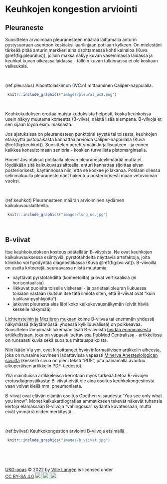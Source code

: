 # Keuhkojen kongestion arviointi

## Pleuraneste

Suosittelen arvioimaan pleuranesteen määrää laittamalla anturin pystysuoraan asentoon keskiaksillaarilinjaan potilaan kylkeen. On mielestäni tärkeää pitää anturin markkeri aina osoittamassa kohti kainaloa  (Kuva \@ref(fig:pleuralus)), jolloin maksa näkyy kuvan vasemmassa laidassa ja keuhkot kuvan oikeassa laidassa - tällöin kuvan tulkinnassa ei ole koskaan vaikeuksia.



<br />

(ref:pleuralus) Alaonttolaskimon (IVC:n) mittaaminen Caliper-nappulalla.

```r
 knitr::include_graphics("images/pleural_us2.png")
```

<br />


Keuhkokudoksen erottaa muista kudoksista helposti, koska keuhkoissa usein näkyy muutama komeetta (B-viiva), näistä lisää alempana. B-viivoja et sen sijaan löydä esim. maksasta.

Jos ajatuksissa on pleuranesteen punktointi syystä tai toisesta, keuhkojen etäisyyttä pistopaikasta kannattaa arvioida Caliper-nappulalla (Kuva \@ref(fig:keuhkot)). Suosittelen perehtymään kirjallisuuteen - ja ennen kaikkea konsultoimaan senioria - koskien turvallista pistomarginaalia.

Huom! Jos otaksut potilaalla olevan pleuranesteylimäärää mutta et löydäkään sitä kaikukuvauslaitteella, anturi kannattaa sijoittaa aivan posteriorisesti, käytännössä niin, että se koskee jo lakanaa. Potilaan ollessa selinmakuulla pleuraneste näet hakeutuu posteriorisesti maan vetovoiman vuoksi.

<br />

(ref:keuhkot) Pleuranesteen määrän arvioiminen sydämen kaikukuvauslaitteella.

```r
 knitr::include_graphics("images/lung_us.jpg")
```

<br />


## B-viivat

Itse keuhkokudoksen kosteus päätellään B-viivoista. Ne ovat keuhkojen kaikukuvauksessa esiintyviä, pyrstötähdeltä näyttäviä artefaktoja, joita kliinikko voi hyödyntää diagnostiikassa (Kuva \@ref(fig:bviivat)). B-viivoilla on useita kriteerejä, seuraavassa niistä muutamia:

- näyttävät pyrstötähdiltä (komeetoilta) ja ovat vertikaalisia (ei horisontaalisia)
- liikkuvat puolelta toiselle viskeraali- ja parietaalipleuran liukuessa toisiaan vastaan (kutsun itse tätä ilmiötä siten, että B-viivat ovat "kuin tuulilasinpyyhkijöitä")
- jatkuvat pleurasta alas läpi koko kaikukuvausnäkymän (eivät häviä keskelle näkymää)

[Lichtensteinin ja Mezièren mukaan](https://www.ncbi.nlm.nih.gov/pmc/articles/PMC3734893/) kolme B-viivaa tai enemmän yhdessä näkymässä (käytännössä: yhdessä kylkiluuvälissä) on poikkeavaa. Suosittelen lämpimästi lukemaan lisää B-viivoista [heidän erinomaisesta artikkelistaan](https://www.ncbi.nlm.nih.gov/pmc/articles/PMC3734893/), joka on vapaasti luettavissa PubMed Centralissa - artikkelissa on runsaasti kuvia sekä suositus mittauspaikoista.

Niin ikään Via ym. ovat kirjoittaneet hyvin informatiivisen artikkelin aiheesta, joka on runsaine kuvineen ladattavissa vapaasti [Minerva Anestesiologican sivuilta](https://www.minervamedica.it/en/journals/minerva-anestesiologica/article.php?cod=R02Y2012N11A1282) (keskellä sivua on pieni teksti "PDF", jota painamalla avautuu alkuperäisen artikkelin PDF-tiedosto).

Yllä mainituissa artikkeleissa kerrotaan myös tärkeää tietoa B-viivojen erotusdiagnostiikasta: B-viivat eivät ole aina osoitus keuhkokongestiosta vaan voivat kieliä mm. pneumoniasta.

B-viivat ovat elävän elämän osoitus Goethen viisaudesta:"You see only what you know". Monet kaikukardiografiaa ammatikseen tekevät näkevät tuhansia kertoja elämässään B-viivoja "vahingossa" sydäntä kuvatessaan, mutta eivät ymmärrä niiden merkitystä.


<br />

(ref:bviivat) Keuhkokongestion arviointi B-viivoja etsimällä.

```r
 knitr::include_graphics("images/b_viivat.jpg")
```

 

<br/>
<br/>
<br/>
<p xmlns:cc="http://creativecommons.org/ns#" xmlns:dct="http://purl.org/dc/terms/"><a property="dct:title" rel="cc:attributionURL" href="https://ukg-opas.netlify.app/">UKG-opas</a> © 2022 by <a rel="cc:attributionURL dct:creator" property="cc:attributionName" href="https://www.linkedin.com/in/ville-langen/">Ville Langén</a> is licensed under <a href="https://creativecommons.org/licenses/by-sa/4.0/?ref=chooser-v1" target="_blank" rel="license noopener noreferrer" style="display:inline-block;">CC BY-SA 4.0<img style="height:22px!important;margin-left:3px;vertical-align:text-bottom;" src="https://mirrors.creativecommons.org/presskit/icons/cc.svg?ref=chooser-v1" alt=""><img style="height:22px!important;margin-left:3px;vertical-align:text-bottom;" src="https://mirrors.creativecommons.org/presskit/icons/by.svg?ref=chooser-v1" alt=""><img style="height:22px!important;margin-left:3px;vertical-align:text-bottom;" src="https://mirrors.creativecommons.org/presskit/icons/sa.svg?ref=chooser-v1" alt=""></a></p>
          